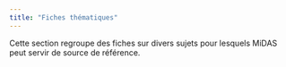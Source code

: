 ```yaml
---
title: "Fiches thématiques"
---
```



Cette section regroupe des fiches sur divers sujets pour lesquels MiDAS peut servir de source de référence.
